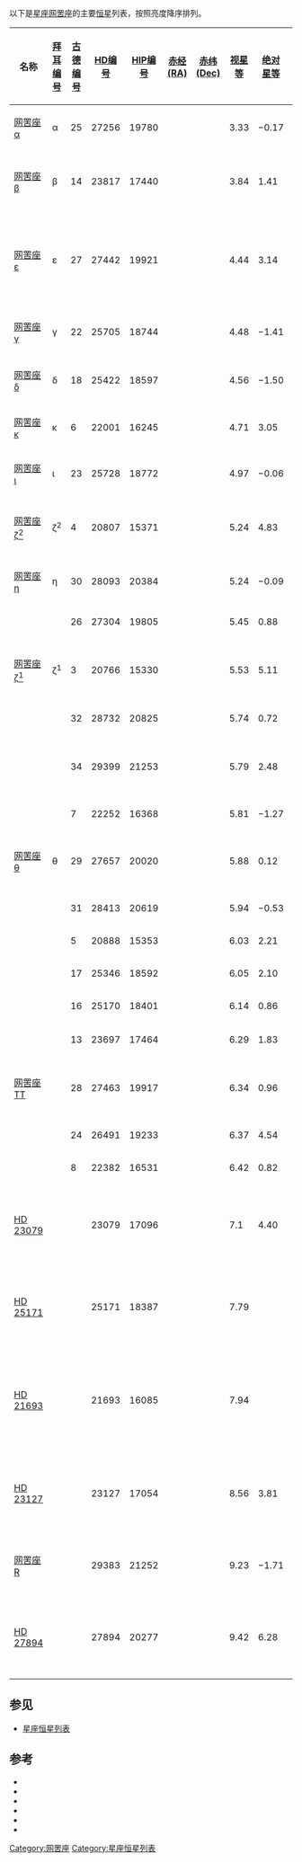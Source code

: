 以下是[[星座|星座]][[网罟座|网罟座]]的主要[[恒星|恒星]]列表，按照亮度降序排列。

{| class="wikitable sortable"
|-
! width="85" | 名称
! [[拜耳命名法|拜耳编号]]
! [[古德命名法|古德编号]]
! [[HD星表|HD编号]]
! [[依巴谷星表|HIP编号]]
! [[赤经|赤经(RA)]]
! [[赤纬|赤纬(Dec)]]
! [[视星等|视星等]]
! [[绝对星等|绝对星等]]
! [[恒星距离|距离]] ([[光年|光年]])
! [[光谱型|光谱型]]
! 英文名、其他名称及注释
|-
| [[网罟座α|网罟座α]] || α || 25 || 27256 || 19780 || {{RA|04|14|25.43}} || {{DEC|−62|28|26.3}} || 3.33 || −0.17 || 163 || G7III || style="text-align:left;" | [[双星_(天文)|双星]]
|-
| [[网罟座β|网罟座β]] || β || 14 || 23817 || 17440 || {{RA|03|44|11.55}} || {{DEC|−64|48|25.5}} || 3.84 || 1.41 || 100 || K0IV SB || style="text-align:left;" | [[联星|三合星]], [[分光双星|分光双星]]
|-
| [[网罟座ε|网罟座ε]] || ε || 27 || 27442 || 19921 || {{RA|04|16|29.08}} || {{DEC|−59|18|06.3}} || 4.44 || 3.14 || 59 || K2IV || style="text-align:left;" | 双星; 其中A星有1颗行星 ([[Epsilon_Reticuli_b|Epsilon Reticuli b]])
|-
| [[网罟座γ|网罟座γ]] || γ || 22 || 25705 || 18744 || {{RA|04|00|53.81}} || {{DEC|−62|09|33.7}} || 4.48 || −1.41 || 490 || M4III || style="text-align:left;" | [[半规则变星|半规则变星]], {{Variable star|+4.42|+4.64|25}}
|-
| [[网罟座δ|网罟座δ]] || δ || 18 || 25422 || 18597 || {{RA|03|58|44.74}} || {{DEC|−61|24|00.5}} || 4.56 || −1.50 || 530 || M2III || style="text-align:left;" | 可能的[[变星|变星]]
|-
| [[网罟座κ|网罟座κ]] || κ || 6 || 22001 || 16245 || {{RA|03|29|22.19}} || {{DEC|−62|56|18.4}} || 4.71 || 3.05 || 70 || F5IV-V || style="text-align:left;" | 联星
|-
| [[网罟座ι|网罟座ι]] || ι || 23 || 25728 || 18772 || {{RA|04|01|18.07}} || {{DEC|−61|04|44.6}} || 4.97 || −0.06 || 331 || K4III ||
|-
| [[网罟座ζ|网罟座ζ<sup>2</sup>]] || ζ<sup>2</sup> || 4 || 20807 || 15371 || {{RA|03|18|11.14}} || {{DEC|−62|30|28.6}} || 5.24 || 4.83 || 39 || G1V || style="text-align:left;" | 网罟座ζ系统的一部分
|-
| [[网罟座η|网罟座η]] || η || 30 || 28093 || 20384 || {{RA|04|21|53.22}} || {{DEC|−63|23|12.5}} || 5.24 || −0.09 || 380 || G7III ||
|-
| ||  || 26 || 27304 || 19805 || {{RA|04|14|48.55}} || {{DEC|−62|11|31.4}} || 5.45 || 0.88 || 267 || K0III || style="text-align:left;" | 双星
|-
| [[网罟座ζ|网罟座ζ<sup>1</sup>]] || ζ<sup>1</sup> || 3 || 20766 || 15330 || {{RA|03|17|44.47}} || {{DEC|−62|34|36.8}} || 5.53 || 5.11 || 40 || G2V || style="text-align:left;" | 网罟座ζ系统的一部分
|-
| ||  || 32 || 28732 || 20825 || {{RA|04|27|46.04}} || {{DEC|−62|31|16.4}} || 5.74 || 0.72 || 329 || K0III || style="text-align:left;" | 双星
|-
| ||  || 34 || 29399 || 21253 || {{RA|04|33|34.10}} || {{DEC|−62|49|25.1}} || 5.79 || 2.48 || 150 || K1III || style="text-align:left;" | 联星; 可能的变星
|-
| ||  || 7 || 22252 || 16368 || {{RA|03|30|51.68}} || {{DEC|−66|29|23.0}} || 5.81 || −1.27 || 851 || B8V || 
|-
| [[网罟座θ|网罟座θ]] || θ || 29 || 27657 || 20020 || {{RA|04|17|40.27}} || {{DEC|−63|15|19.8}} || 5.88 || 0.12 || 462 || B+... || style="text-align:left;" | 双星; 可能的变星
|-
| ||  || 31 || 28413 || 20619 || {{RA|04|25|05.36}} || {{DEC|−61|14|17.7}} || 5.94 || −0.53 || 642 || K4/K5III ||
|-
| ||  || 5 || 20888 || 15353 || {{RA|03|17|58.99}} || {{DEC|−66|55|36.8}} || 6.03 || 2.21 || 189 || A3V ||
|-
| ||  || 17 || 25346 || 18592 || {{RA|03|58|42.87}} || {{DEC|−57|06|08.6}} || 6.05 || 2.10 || 201 || F2IV ||
|-
| ||  || 16 || 25170 || 18401 || {{RA|03|56|03.90}} || {{DEC|−63|27|49.8}} || 6.14 || 0.86 || 371 || K1/K2III ||
|-
| ||  || 13 || 23697 || 17464 || {{RA|03|44|33.86}} || {{DEC|−54|16|27.1}} || 6.29 || 1.83 || 254 || K1III || style="text-align:left;" | 双星
|-
| [[网罟座TT|网罟座TT]] ||  || 28 || 27463 || 19917 || {{RA|04|16|20.92}} || {{DEC|−60|56|54.8}} || 6.34 || 0.96 || 388 || Ap EuCr(Sr) || style="text-align:left;" | 双星; [[猎犬座α²型变星|猎犬座α²型变星]], {{Variable star|0.015}}
|-
| ||  || 24 || 26491 || 19233 || {{RA|04|07|21.29}} || {{DEC|−64|13|23.2}} || 6.37 || 4.54 || 76 || G3V ||
|-
| ||  || 8 || 22382 || 16531 || {{RA|03|32|51.46}} || {{DEC|−61|01|01.2}} || 6.42 || 0.82 || 429 || K0III ||
|-
| [[HD_23079|HD 23079]] ||  ||  || 23079 || 17096 || {{RA|03|39|43.10}} || {{DEC|−52|54|57.0}} || 7.1 || 4.40 || 113 || F9.5V || style="text-align:left;" | 含有1颗行星 ([[HD_23079_b|HD 23079 b]])
|-
| [[HD_25171|HD 25171]] ||  ||  || 25171 || 18387 || {{RA|03|55|49}} || {{DEC|−65|11|12}} || 7.79 ||  || 179 || F8V  || style="text-align:left;" | 含有1颗行星 ([[HD_25171_b|HD 25171 b]])
|-
| [[HD_21693|HD 21693]] ||  ||  || 21693 || 16085 || {{RA|03|27|12}} || {{DEC|-58|19|25}} || 7.94 ||  || 105 || G9IV  || style="text-align:left;" | 含有2颗行星 ([[HD_21693_b|HD 21693 b]] & [[HD_21693_c|HD 21693 c]])
|-
| [[HD_23127|HD 23127]] ||  ||  || 23127 || 17054 || {{RA|03|39|23.64}} || {{DEC|−60|04|40.2}} || 8.56 || 3.81 || 291 || G2V || style="text-align:left;" | 含有1颗行星 ([[HD_23127_b|HD 23127 b]])
|- 
| [[网罟座R|网罟座R]] ||  ||  || 29383 || 21252 || {{RA|04|33|32.83}} || {{DEC|−63|01|45.0}} || 9.23 || −1.71 || 5015 || M4e-M7.5e || style="text-align:left;" | 又称S Ret; [[米拉变星|米拉变星]], {{Variable star|+6.5|+14.2|278.46}}
|-
| [[HD_27894|HD 27894]] ||  ||  || 27894 || 20277 || {{RA|04|20|47.05}} || {{DEC|−59|24|39.0}} || 9.42 || 6.28 || 138 || K2V || style="text-align:left;" | 含有1颗行星 ([[HD_27894_b|HD 27894 b]]
|}

==参见==
*[[星座恒星列表|星座恒星列表]]

==参考==
*{{cite web
  | last = ESA
  | authorlink = European Space Agency
  | title = The Hipparcos and Tycho Catalogues
  | date = 1997
  | url = http://cdsweb.u-strasbg.fr/viz-bin/Cat?I/239
  | accessdate = 2006-12-26
  | deadurl = yes
  | archiveurl = https://web.archive.org/web/20061207064205/http://cdsweb.u-strasbg.fr/viz-bin/Cat?I%2F239
  | archivedate = 2006-12-07
  }}
*{{cite web
  | last = Kostjuk
  | first = N. D.
  | title = HD-DM-GC-HR-HIP-Bayer-Flamsteed Cross Index
  | date = 2002
  | url = http://cdsweb.u-strasbg.fr/viz-bin/Cat?IV/27
  | accessdate = 2006-12-26
  | deadurl = yes
  | archiveurl = https://web.archive.org/web/20061124230929/http://cdsweb.u-strasbg.fr/viz-bin/Cat?IV%2F27
  | archivedate = 2006-11-24
  }}
*{{cite web
  | last = Roman
  | first = N. G.
  | title = Identification of a Constellation from a Position
  | date = 1987
  | url = http://cdsweb.u-strasbg.fr/viz-bin/Cat?VI/42
  | accessdate = 2006-12-26
  | deadurl = yes
  | archiveurl = https://web.archive.org/web/20061124141224/http://cdsweb.u-strasbg.fr/viz-bin/Cat?VI%2F42
  | archivedate = 2006-11-24
  }}
*{{cite web
  | url = http://simbad.u-strasbg.fr/simbad/
  | title = SIMBAD Astronomical Database
  | publisher = Centre de Données astronomiques de Strasbourg
  | accessdate = 2007-01-04
  | archive-date = 2013-11-19
  | archive-url = https://archive.today/20131119092003/http://simbad.u-strasbg.fr/simbad/
  | dead-url = no
  }}
*{{cite web
  | last = Samus
  | first = N. N.
  | coauthors = Durlevich, O. V.; et al.
  | title = Combined General Catalogue of Variable Stars (GCVS4.2)
  | date = 2004
  | url = http://cdsweb.u-strasbg.fr/viz-bin/Cat?II/250
  | accessdate = 2007-01-03
  | deadurl = yes
  | archiveurl = https://web.archive.org/web/20061123083156/http://cdsweb.u-strasbg.fr/viz-bin/Cat?II%2F250
  | archivedate = 2006-11-23
  }}
*{{cite web
  | last = Gould
  | first = B. A.
  | title = Uranometria Argentina
  | publisher = Reprinted and updated by Pilcher, F
  | url = http://www.uranometriaargentina.com/
  | accessdate = 2010-07-16
  | deadurl = yes
  | archiveurl = https://web.archive.org/web/20120227032716/http://www.uranometriaargentina.com/
  | archivedate = 2012-02-27
  }}

[[Category:网罟座|Category:网罟座]]
[[Category:星座恒星列表|Category:星座恒星列表]]